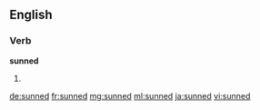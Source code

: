 ==English==

===Verb===
'''sunned'''

# {{en-past of|sun}}

[[de:sunned]]
[[fr:sunned]]
[[mg:sunned]]
[[ml:sunned]]
[[ja:sunned]]
[[vi:sunned]]